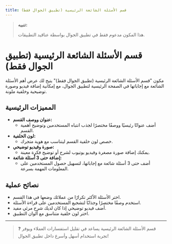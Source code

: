 ```yaml
---
title: قسم الأسئلة الشائعة الرئيسية (تطبيق الجوال فقط)
---
```


> **تنبيه:**
>
> هذا المكون مدعوم فقط في تطبيق الجوال بواسطة عناقيد التطبيقات.

# قسم الأسئلة الشائعة الرئيسية (تطبيق الجوال فقط)

مكون "قسم الأسئلة الشائعة الرئيسية (تطبيق الجوال فقط)" يتيح لك عرض أهم الأسئلة الشائعة مع إجاباتها في الصفحة الرئيسية لتطبيق الجوال، مع إمكانية إضافة فيديو وصورة توضيحية وخلفية ملونة.

## المميزات الرئيسية

- **عنوان ووصف القسم:**
  - أضف عنوانًا رئيسيًا ووصفًا مختصرًا لجذب انتباه المستخدمين وتوضيح أهمية القسم.
- **لون الخلفية:**
  - خصص لون خلفية القسم ليتناسب مع هوية متجرك.
- **صورة وفيديو توضيحي:**
  - يمكنك إضافة صورة مصغرة وفيديو يوتيوب لشرح أو توضيح فكرة معينة.
- **إضافة حتى 3 أسئلة شائعة:**
  - أضف حتى 3 أسئلة شائعة مع إجاباتها، لتسهيل حصول المستخدمين على المعلومات المهمة بسرعة.

## نصائح عملية
- اختر الأسئلة الأكثر تكرارًا من عملائك وضعها في هذا القسم.
- استخدم وصفًا مختصرًا وجذابًا لتشجيع المستخدمين على قراءة الأسئلة.
- أضف فيديو توضيحي إذا كان لديك شرح مرئي مفيد.
- اختر لون خلفية متناسق مع ألوان التطبيق.

---

> ❓ قسم الأسئلة الشائعة الرئيسية يساعد في تقليل استفسارات العملاء ويوفر تجربة استخدام أسهل وأسرع داخل تطبيق الجوال!
